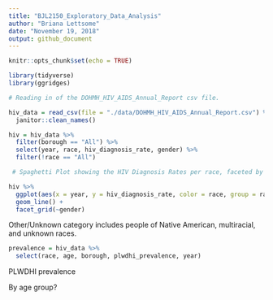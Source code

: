 ```yaml
---
title: "BJL2150_Exploratory_Data_Analysis"
author: "Briana Lettsome"
date: "November 19, 2018"
output: github_document
---
```


```r
knitr::opts_chunk$set(echo = TRUE)

library(tidyverse)
library(ggridges)
```

```r
# Reading in of the DOHMH_HIV_AIDS_Annual_Report csv file.

hiv_data = read_csv(file = "./data/DOHMH_HIV_AIDS_Annual_Report.csv") %>%
  janitor::clean_names()
```


```r
hiv = hiv_data %>%
  filter(borough == "All") %>%
  select(year, race, hiv_diagnosis_rate, gender) %>%
  filter(!race == "All")

 # Spaghetti Plot showing the HIV Diagnosis Rates per race, faceted by gender.

hiv %>%
  ggplot(aes(x = year, y = hiv_diagnosis_rate, color = race, group = race)) +
  geom_line() +
  facet_grid(~gender)
```

Other/Unknown category includes people of Native American, multiracial, and unknown races.

```r
prevalence = hiv_data %>%
  select(race, age, borough, plwdhi_prevalence, year)
```

PLWDHI prevalence

By age group?
